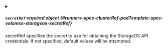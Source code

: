 

<PartialVolumeName />


<PartialVolumeNamespace />


<PartialFsType />


<PartialReadOnly />



<details className="config-field" data-expandable="true">
<summary>

##### `secretRef` <span className="config-field-required" data-required="false">required</span> <span className="config-field-type">object</span> <span className="config-field-default"></span> <span className="config-field-enum"></span> {#runners-spec-clusterRef-podTemplate-spec-volumes-storageos-secretRef}

secretRef specifies the secret to use for obtaining the StorageOS API
credentials.  If not specified, default values will be attempted.

</summary>

<PartialSecretRefreference />


</details>

